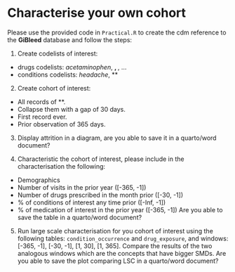 # Characterise your own cohort

Please use the provided code in `Practical.R` to create the cdm reference to the **GiBleed** database and follow the steps:

1. Create codelists of interest:
- drugs codelists: *acetaminophen*, **, **, ...
- conditions codelists: *headache*, **

2. Create cohort of interest:
- All records of **.
- Collapse them with a gap of 30 days.
- First record ever.
- Prior observation of 365 days.

3. Display attrition in a diagram, are you able to save it in a quarto/word document?

4. Characteristic the cohort of interest, please include in the characterisation the following:
- Demographics
- Number of visits in the prior year ([-365, -1])
- Number of drugs prescribed in the month prior ([-30, -1])
- % of conditions of interest any time prior ([-Inf, -1])
- % of medication of interest in the prior year ([-365, -1])
Are you able to save the table in a quarto/word document?

5. Run large scale characterisation for you cohort of interest using the following tables: `condition_occurrence` and `drug_exposure`, and windows: [-365, -1], [-30, -1], [1, 30], [1, 365]. Compare the results of the two analogous windows which are the concepts that have bigger SMDs.
Are you able to save the plot comparing LSC in a quarto/word document?
